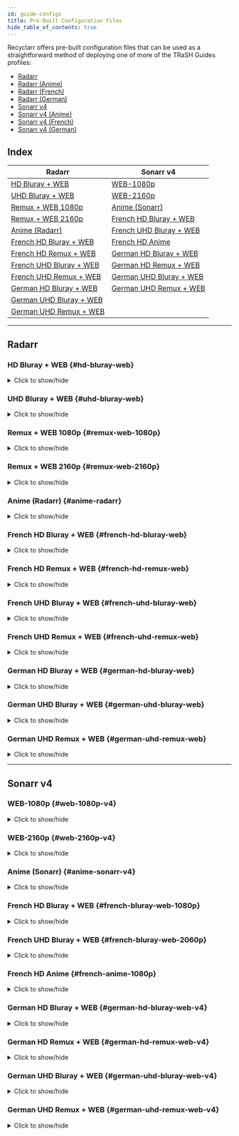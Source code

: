 ```yaml
---
id: guide-configs
title: Pre-Built Configuration Files
hide_table_of_contents: true
---
```



Recyclarr offers pre-built configuration files that can be used as a straightforward method of
deploying one of more of the TRaSH Guides profiles:

- [Radarr][radarr-profiles-trash]
- [Radarr (Anime)][radarr-anime-profiles-trash]
- [Radarr (French)][radarr-french-profiles-trash]
- [Radarr (German)][radarr-german-profiles-trash]
- [Sonarr v4][sonarr-v4-profiles-trash]
- [Sonarr v4 (Anime)][sonarr-v4-anime-profiles-trash]
- [Sonarr v4 (French)][sonarr-v4-french-profiles-trash]
- [Sonarr v4 (German)][sonarr-v4-german-profiles-trash]

[radarr-profiles-trash]: https://trash-guides.info/Radarr/radarr-setup-quality-profiles/
[radarr-anime-profiles-trash]: https://trash-guides.info/Radarr/radarr-setup-quality-profiles-anime/
[radarr-french-profiles-trash]: https://trash-guides.info/Radarr/radarr-setup-quality-profiles-french-en/
[radarr-german-profiles-trash]: https://trash-guides.info/Radarr/radarr-setup-quality-profiles-german-en/
[sonarr-v4-profiles-trash]: https://trash-guides.info/Sonarr/sonarr-setup-quality-profiles/
[sonarr-v4-anime-profiles-trash]: https://trash-guides.info/Sonarr/sonarr-setup-quality-profiles-anime/
[sonarr-v4-french-profiles-trash]: https://trash-guides.info/Sonarr/sonarr-setup-quality-profiles-french-en/
[sonarr-v4-german-profiles-trash]: https://trash-guides.info/Sonarr/sonarr-setup-quality-profiles-german-en/

<Session />

## Index

| Radarr                                            | Sonarr v4                                            |
| ------------------------------------------------- | ---------------------------------------------------- |
| [HD Bluray + WEB](#hd-bluray-web)                 | [WEB-1080p](#web-1080p-v4)                           |
| [UHD Bluray + WEB](#uhd-bluray-web)               | [WEB-2160p](#web-2160p-v4)                           |
| [Remux + WEB 1080p](#remux-web-1080p)             | [Anime (Sonarr)](#anime-sonarr-v4)                   |
| [Remux + WEB 2160p](#remux-web-2160p)             | [French HD Bluray + WEB](#french-bluray-web-1080p)   |
| [Anime (Radarr)](#anime-radarr)                   | [French UHD Bluray + WEB](#french-bluray-web-2060p)  |
| [French HD Bluray + WEB](#french-hd-bluray-web)   | [French HD Anime](#french-anime-1080p)               |
| [French HD Remux + WEB](#french-hd-remux-web)     | [German HD Bluray + WEB](#german-hd-bluray-web-v4)   |
| [French UHD Bluray + WEB](#french-uhd-bluray-web) | [German HD Remux + WEB](#german-hd-remux-web-v4)     |
| [French UHD Remux + WEB](#french-uhd-bluray-web)  | [German UHD Bluray + WEB](#german-uhd-bluray-web-v4) |
| [German HD Bluray + WEB](#german-hd-bluray-web)   | [German UHD Remux + WEB](#german-uhd-remux-web-v4)   |
| [German UHD Bluray + WEB](#german-uhd-bluray-web) |                                                      |
| [German UHD Remux + WEB](#german-uhd-remux-web)   |                                                      |

---

## Radarr

### HD Bluray + WEB {#hd-bluray-web}

<details>
<summary>Click to show/hide</summary>

```yml reference title="Copy this configuration into your own configuration file:"
https://github.com/recyclarr/config-templates/blob/master/radarr/templates/hd-bluray-web.yml
```

</details>

### UHD Bluray + WEB {#uhd-bluray-web}

<details>
<summary>Click to show/hide</summary>

```yml reference title="Copy this configuration into your own configuration file:"
https://github.com/recyclarr/config-templates/blob/master/radarr/templates/uhd-bluray-web.yml
```

</details>

### Remux + WEB 1080p {#remux-web-1080p}

<details>
<summary>Click to show/hide</summary>

```yml reference title="Copy this configuration into your own configuration file:"
https://github.com/recyclarr/config-templates/blob/master/radarr/templates/remux-web-1080p.yml
```

</details>

### Remux + WEB 2160p {#remux-web-2160p}

<details>
<summary>Click to show/hide</summary>

```yml reference title="Copy this configuration into your own configuration file:"
https://github.com/recyclarr/config-templates/blob/master/radarr/templates/remux-web-2160p.yml
```

</details>

### Anime (Radarr) {#anime-radarr}

<details>
<summary>Click to show/hide</summary>

```yml reference title="Copy this configuration into your own configuration file:"
https://github.com/recyclarr/config-templates/blob/master/radarr/templates/anime-radarr.yml
```

</details>

### French HD Bluray + WEB {#french-hd-bluray-web}

<details>
<summary>Click to show/hide</summary>

```yml reference title="Copy this configuration into your own configuration file:"
https://github.com/recyclarr/config-templates/blob/master/radarr/templates/french-hd-bluray-web.yml
```

</details>

### French HD Remux + WEB {#french-hd-remux-web}

<details>
<summary>Click to show/hide</summary>

```yml reference title="Copy this configuration into your own configuration file:"
https://github.com/recyclarr/config-templates/blob/master/radarr/templates/french-hd-remux-web.yml
```

</details>

### French UHD Bluray + WEB {#french-uhd-bluray-web}

<details>
<summary>Click to show/hide</summary>

```yml reference title="Copy this configuration into your own configuration file:"
https://github.com/recyclarr/config-templates/blob/master/radarr/templates/french-uhd-bluray-web.yml
```

</details>

### French UHD Remux + WEB {#french-uhd-remux-web}

<details>
<summary>Click to show/hide</summary>

```yml reference title="Copy this configuration into your own configuration file:"
https://github.com/recyclarr/config-templates/blob/master/radarr/templates/french-uhd-remux-web.yml
```

</details>

### German HD Bluray + WEB {#german-hd-bluray-web}

<details>
<summary>Click to show/hide</summary>

```yml reference title="Copy this configuration into your own configuration file:"
https://github.com/recyclarr/config-templates/blob/master/radarr/templates/german-hd-bluray-web.yml
```

</details>

### German UHD Bluray + WEB {#german-uhd-bluray-web}

<details>
<summary>Click to show/hide</summary>

```yml reference title="Copy this configuration into your own configuration file:"
https://github.com/recyclarr/config-templates/blob/master/radarr/templates/german-uhd-bluray-web.yml
```

</details>

### German UHD Remux + WEB {#german-uhd-remux-web}

<details>
<summary>Click to show/hide</summary>

```yml reference title="Copy this configuration into your own configuration file:"
https://github.com/recyclarr/config-templates/blob/master/radarr/templates/german-uhd-remux-web.yml
```

</details>

---

## Sonarr v4

### WEB-1080p {#web-1080p-v4}

<details>
<summary>Click to show/hide</summary>

```yml reference title="Copy this configuration into your own configuration file:"
https://github.com/recyclarr/config-templates/blob/master/sonarr/templates/web-1080p-v4.yml
```

</details>

### WEB-2160p {#web-2160p-v4}

<details>
<summary>Click to show/hide</summary>

```yml reference title="Copy this configuration into your own configuration file:"
https://github.com/recyclarr/config-templates/blob/master/sonarr/templates/web-2160p-v4.yml
```

</details>

### Anime (Sonarr) {#anime-sonarr-v4}

<details>
<summary>Click to show/hide</summary>

```yml reference title="Copy this configuration into your own configuration file:"
https://github.com/recyclarr/config-templates/blob/master/sonarr/templates/anime-sonarr-v4.yml
```

</details>

### French HD Bluray + WEB {#french-bluray-web-1080p}

<details>
<summary>Click to show/hide</summary>

```yml reference title="Copy this configuration into your own configuration file:"
https://github.com/recyclarr/config-templates/blob/master/sonarr/templates/french-bluray-web-1080p-v4.yml
```

</details>

### French UHD Bluray + WEB {#french-bluray-web-2060p}

<details>
<summary>Click to show/hide</summary>

```yml reference title="Copy this configuration into your own configuration file:"
https://github.com/recyclarr/config-templates/blob/master/sonarr/templates/french-bluray-web-2160p-v4.yml
```

</details>

### French HD Anime {#french-anime-1080p}

<details>
<summary>Click to show/hide</summary>

```yml reference title="Copy this configuration into your own configuration file:"
https://github.com/recyclarr/config-templates/blob/master/sonarr/templates/french-anime-1080p-v4.yml
```

</details>

### German HD Bluray + WEB {#german-hd-bluray-web-v4}

<details>
<summary>Click to show/hide</summary>

```yml reference title="Copy this configuration into your own configuration file:"
https://github.com/recyclarr/config-templates/blob/master/sonarr/templates/german-hd-bluray-web-v4.yml
```

</details>

### German HD Remux + WEB {#german-hd-remux-web-v4}

<details>
<summary>Click to show/hide</summary>

```yml reference title="Copy this configuration into your own configuration file:"
https://github.com/recyclarr/config-templates/blob/master/sonarr/templates/german-hd-remux-web-v4.yml
```

</details>

### German UHD Bluray + WEB {#german-uhd-bluray-web-v4}

<details>
<summary>Click to show/hide</summary>

```yml reference title="Copy this configuration into your own configuration file:"
https://github.com/recyclarr/config-templates/blob/master/sonarr/templates/german-uhd-bluray-web-v4.yml
```

</details>

### German UHD Remux + WEB {#german-uhd-remux-web-v4}

<details>
<summary>Click to show/hide</summary>

```yml reference title="Copy this configuration into your own configuration file:"
https://github.com/recyclarr/config-templates/blob/master/sonarr/templates/german-uhd-remux-web-v4.yml
```

</details>
